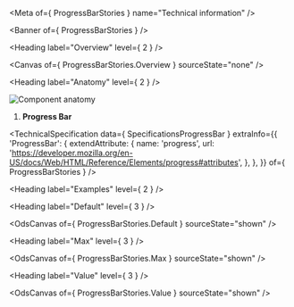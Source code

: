 
<Meta of={ ProgressBarStories } name="Technical information" />

<Banner of={ ProgressBarStories } />

<Heading label="Overview" level={ 2 } />

<Canvas of={ ProgressBarStories.Overview } sourceState="none" />

<Heading label="Anatomy" level={ 2 } />

![Component anatomy](./base-assets/components/progress-bar/anatomy-tech.png "Component anatomy")

1. **Progress Bar**

<TechnicalSpecification
  data={ SpecificationsProgressBar }
  extraInfo={{
    'ProgressBar': {
      extendAttribute: {
        name: 'progress',
        url: 'https://developer.mozilla.org/en-US/docs/Web/HTML/Reference/Elements/progress#attributes',
      },
    },
  }}
  of={ ProgressBarStories } />

<Heading label="Examples" level={ 2 } />

<Heading label="Default" level={ 3 } />

<OdsCanvas of={ ProgressBarStories.Default } sourceState="shown" />

<Heading label="Max" level={ 3 } />

<OdsCanvas of={ ProgressBarStories.Max } sourceState="shown" />

<Heading label="Value" level={ 3 } />

<OdsCanvas of={ ProgressBarStories.Value } sourceState="shown" />
